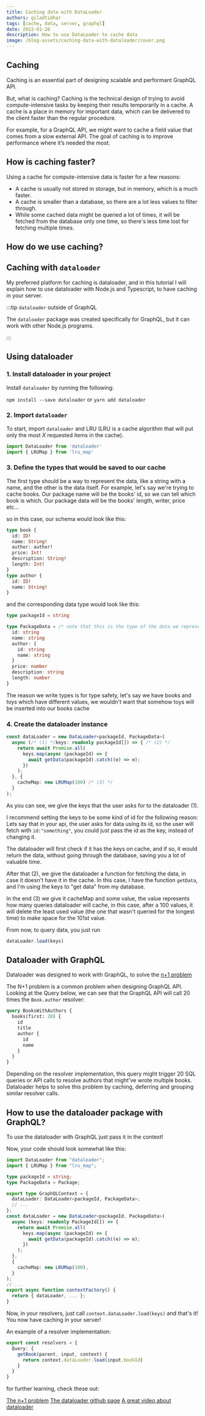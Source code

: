 ```yaml
---
title: Caching data with DataLoader
authors: giladtidhar
tags: [cache, data, server, graphql]
date: 2022-01-26
description: How to use DataLoader to cache data
image: /blog-assets/caching-data-with-dataloader/cover.png
---
```



<Article />

# Caching

Caching is an essential part of designing scalable and performant GraphQL API.

But, what is caching?
Caching is the technical design of trying to avoid compute-intensive tasks by keeping their results temporarily in a cache.
A cache is a place in memory for important data, which can be delivered to the client faster than the regular procedure.

For example, for a GraphQL API, we might want to cache a field value that comes from a slow external API.
The goal of caching is to improve performance where it’s needed the most.

## How is caching faster?

Using a cache for compute-intensive data is faster for a few reasons:

- A cache is usually not stored in storage, but in memory, which is a much faster.
- A cache is smaller than a database, so there are a lot less values to filter through.
- While some cached data might be queried a lot of times, it will be fetched from the database only one time, so there's less time lost for fetching multiple times.

# How do we use caching?

## Caching with `dataloader`

My preferred platform for caching is dataloader, and in this tutorial I will explain how to use dataloader with Node.js and Typescript, to have caching in your server.

:::tip `dataloader` outside of GraphQL

The `dataloader` package was created specifically for GraphQL, but it can work with other Node.js programs.

:::

## Using dataloader

### 1. Install dataloader in your project

Install `dataloader` by running the following:

`npm install --save dataloader` or `yarn add dataloader`

### 2. Import `dataloader`

To start, import `dataloader` and LRU (LRU is a cache algorithm that will put only the most _X_ requested items in the cache).

```ts
import DataLoader from 'dataloader'
import { LRUMap } from 'lru_map'
```

### 3. Define the types that would be saved to our cache

The first type should be a way to represent the data, like a string with a name, and the other is the data itself.
For example, let's say we're trying to cache books. Our package name will be the books' id, so we can tell which book is which.
Our package data will be the books' length, writer, price etc...

so in this case, our schema would look like this:

```graphql
type book {
  id: ID!
  name: String!
  author: author!
  price: Int!
  description: String!
  length: Int!
}
type author {
  id: ID!
  name: String!
}
```

and the corresponding data type would look like this:

```ts
type packageId = string

type PackageData = /* note that this is the type of the data we represent. */ {
  id: string
  name: string
  author: {
    id: string
    name: string
  }
  price: number
  description: string
  length: number
}
```

The reason we write types is for type safety, let's say we have books and toys which have different values, we wouldn't want that somehow toys will be inserted into our books cache

### 4. Create the dataloader instance

```ts
const dataLoader = new DataLoader<packageId, PackageData>(
  async (/* (1) */keys: readonly packageId[]) => { /* (2) */
    return await Promise.all(
      keys.map(async (packageId) => {
        await getData(packageId).catch((e) => e);
      })
    );
  }, {
    cacheMap: new LRUMap(100) /* (3) */
  }
);
```

As you can see, we give the keys that the user asks for to the dataloader (1).

I recommend setting the keys to be some kind of id for the following reason:
Lets say that in your api, the user asks for data using its id, so the user will fetch with `id:"something"`, you could just pass the id as the key, instead of changing it.

The dataloader will first check if it has the keys on cache, and if so, it would return the data, without going through the database, saving you a lot of valuable time.

After that (2), we give the dataloader a function for fetching the data, in case it doesn't have it in the cache.
In this case, I have the function `getData`, and I'm using the keys to "get data" from my database.

In the end (3) we give it cacheMap and some value, the value represents how many queries dataloader will cache, in this case, after a 100 values, it will delete the least used value (the one that wasn't queried for the longest time) to make space for the 101st value.

From now, to query data, you just run

```ts
dataLoader.load(keys)
```

# Dataloader with GraphQL

Dataloader was designed to work with GraphQL, to solve the [n+1 problem](https://medium.com/the-marcy-lab-school/what-is-the-n-1-problem-in-graphql-dd4921cb3c1a)

The N+1 problem is a common problem when designing GraphQL API.
Looking at the Query below, we can see that the GraphQL API will call 20 times the `Book.author` resolver:

```graphql
query BooksWithAuthors {
  books(first: 20) {
    id
    title
    author {
      id
      name
    }
  }
}
```

Depending on the resolver implementation, this query might trigger 20 SQL queries or API calls to resolve authors that might've wrote multiple books.
Dataloader helps to solve this problem by caching, deferring and grouping similar resolver calls.

## How to use the dataloader package with GraphQL?

To use the dataloader with GraphQL just pass it in the context!

Now, your code should look somewhat like this:

```ts
import DataLoader from "dataloader";
import { LRUMap } from "lru_map";

type packageId = string;
type PackageData = Package;

export type GraphQLContext = {
  dataLoader: DataLoader<packageId, PackageData>;
  // ...
};
const dataLoader = new DataLoader<packageId, PackageData>(
  async (keys: readonly PackageId[]) => {
    return await Promise.all(
      keys.map(async (packageId) => {
        await getData(packageId).catch((e) => e);
      })
    );
  },
  {
    cacheMap: new LRUMap(100),
  }
);
// ...
export async function contextFactory() {
  return { dataLoader, ... };
}
```

Now, in your resolvers, just call `context.dataLoader.load(keys)` and that's it! You now have caching in your server!

An example of a resolver implementation:

```ts
export const resolvers = {
  Query: {
    getBook(parent, input, context) {
      return context.dataLoader.load(input.bookId)
    }
  }
}
```

for further learning, check these out:

[The n+1 problem](https://medium.com/the-marcy-lab-school/what-is-the-n-1-problem-in-graphql-dd4921cb3c1a)
[The dataloader github page](https://github.com/graphql/dataloader)
[A great video about dataloader](https://youtu.be/_FQ1ZEWIn2s)
